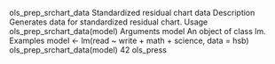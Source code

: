 
ols_prep_srchart_data Standardized residual chart data
Description
Generates data for standardized residual chart.
Usage
ols_prep_srchart_data(model)
Arguments
model An object of class lm.
Examples
model <- lm(read ~ write + math + science, data = hsb)
ols_prep_srchart_data(model)
42 ols_press
